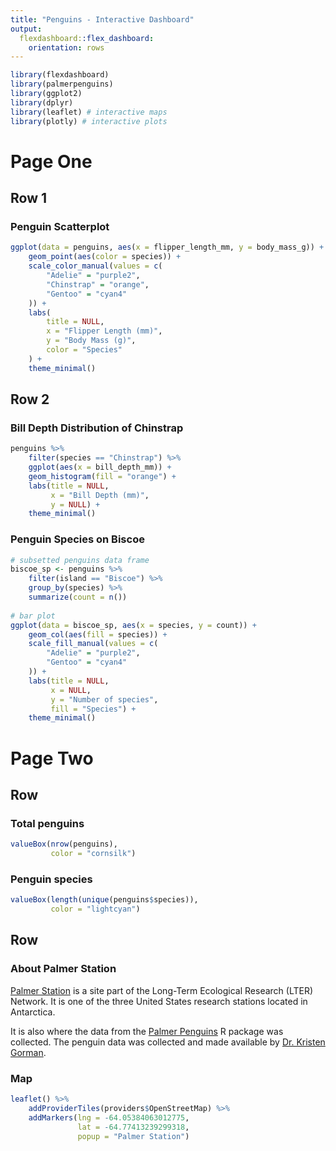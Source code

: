 ```yaml
---
title: "Penguins - Interactive Dashboard"
output: 
  flexdashboard::flex_dashboard:
    orientation: rows
---
```


```r
library(flexdashboard)
library(palmerpenguins)
library(ggplot2)
library(dplyr)
library(leaflet) # interactive maps
library(plotly) # interactive plots
```

Page One
=======================================================================

Row 1 {data-height=600}
-----------------------------------------------------------------------

<!--When we use the orientation "rows" we specify each row using "Row".
    To adjust the size of the row use the attribute {data-height=xxx}-->

### Penguin Scatterplot

```r
ggplot(data = penguins, aes(x = flipper_length_mm, y = body_mass_g)) +
    geom_point(aes(color = species)) +
    scale_color_manual(values = c(
        "Adelie" = "purple2",
        "Chinstrap" = "orange",
        "Gentoo" = "cyan4"
    )) +
    labs(
        title = NULL,
        x = "Flipper Length (mm)",
        y = "Body Mass (g)",
        color = "Species"
    ) +
    theme_minimal()
```

Row 2
-----------------------------------------------------------------------

### Bill Depth Distribution of Chinstrap 

```r
penguins %>%
    filter(species == "Chinstrap") %>%
    ggplot(aes(x = bill_depth_mm)) +
    geom_histogram(fill = "orange") +
    labs(title = NULL,
         x = "Bill Depth (mm)",
         y = NULL) +
    theme_minimal()
```

### Penguin Species on Biscoe

```r
# subsetted penguins data frame
biscoe_sp <- penguins %>% 
    filter(island == "Biscoe") %>% 
    group_by(species) %>% 
    summarize(count = n())
    
# bar plot 
ggplot(data = biscoe_sp, aes(x = species, y = count)) +
    geom_col(aes(fill = species)) +
    scale_fill_manual(values = c(
        "Adelie" = "purple2",
        "Gentoo" = "cyan4"
    )) +
    labs(title = NULL,
         x = NULL,
         y = "Number of species",
         fill = "Species") +
    theme_minimal() 
```

Page Two
===

<!--To create a new Page or a new Row (or Column), you only need a minimum
    of three `===` (equal signs) or `---` (dashes). OR you can use a level-one     header (new Page) `#` or level-two header (new Row or Column) `##` 
    from Markdown syntax -->
    
Row {data-height=50}
---

### Total penguins

```r
valueBox(nrow(penguins), 
         color = "cornsilk")
```

### Penguin species

```r
valueBox(length(unique(penguins$species)), 
         color = "lightcyan")
```

<!-- fa = Font Awesome. You can explore free and paid font awesome icons at
    https://fontawesome.com/ -->

Row 
---

### About Palmer Station {data-width=150}

<!--To change the size of an individual component within a row (or column)
    use either {data-width} or {data-height}-->

[Palmer Station](https://pallter.marine.rutgers.edu/) is a site part of the Long-Term Ecological Research (LTER) Network. It is one of the three United States research stations located in Antarctica. 

It is also where the data from the [Palmer Penguins](https://allisonhorst.github.io/palmerpenguins/) R package was collected. The penguin data was collected and made available by [Dr. Kristen Gorman](https://www.uaf.edu/cfos/people/faculty/detail/kristen-gorman.php).

### Map

```r
leaflet() %>%
    addProviderTiles(providers$OpenStreetMap) %>% 
    addMarkers(lng = -64.05384063012775,
               lat = -64.77413239299318,
               popup = "Palmer Station")
```





























